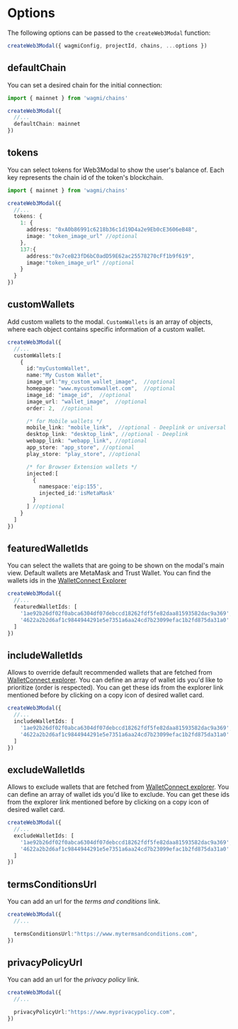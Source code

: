 
# Options

The following options can be passed to the `createWeb3Modal` function:

```ts
createWeb3Modal({ wagmiConfig, projectId, chains, ...options })
```

## defaultChain

You can set a desired chain for the initial connection:

```ts
import { mainnet } from 'wagmi/chains'

createWeb3Modal({
  //...
  defaultChain: mainnet
})
```

## tokens

You can select tokens for Web3Modal to show the user's balance of. Each key represents the chain id of the token's blockchain.
```ts
import { mainnet } from 'wagmi/chains'

createWeb3Modal({
  //...
  tokens: {
    1: {
      address: "0xA0b86991c6218b36c1d19D4a2e9Eb0cE3606eB48",
      image: "token_image_url" //optional
    },
    137:{
      address:"0x7ceB23fD6bC0adD59E62ac25578270cFf1b9f619",
      image:"token_image_url" //optional
    }
  }
})
```

## customWallets

Add custom wallets to the modal. `CustomWallets` is an array of objects, where each object contains specific information of a custom wallet.

```ts
createWeb3Modal({
  //...
  customWallets:[
    {
      id:"myCustomWallet",
      name:"My Custom Wallet",
      image_url:"my_custom_wallet_image",  //optional
      homepage: "www.mycustomwallet.com",  //optional
      image_id: "image_id",  //optional
      image_url: "wallet_image",  //optional
      order: 2,  //optional

      /* for Mobile wallets */
      mobile_link: "mobile_link",  //optional - Deeplink or universal
      desktop_link: "desktop_link", //optional - Deeplink
      webapp_link: "webapp_link", //optional
      app_store: "app_store", //optional
      play_store: "play_store", //optional

      /* for Browser Extension wallets */
      injected:[
        {
          namespace:'eip:155',
          injected_id:'isMetaMask'
        }
      ] //optional
    }
  ]
})
```

## featuredWalletIds

You can select the wallets that are going to be shown on the modal's main view. Default wallets are MetaMask and Trust Wallet. 
You can find the wallets ids in the [WalletConnect Explorer](https://walletconnect.com/explorer?type=wallet)

```ts
createWeb3Modal({
  //...
  featuredWalletIds: [
    '1ae92b26df02f0abca6304df07debccd18262fdf5fe82daa81593582dac9a369',
    '4622a2b2d6af1c9844944291e5e7351a6aa24cd7b23099efac1b2fd875da31a0'
  ]
})
```

## includeWalletIds

Allows to override default recommended wallets that are fetched from [WalletConnect explorer](https://walletconnect.com/explorer?type=wallet).
You can define an array of wallet ids you'd like to prioritize (order is respected).
You can get these ids from the explorer link mentioned before by clicking on a copy icon of desired wallet card.

```ts
createWeb3Modal({
  //...
  includeWalletIds: [
    '1ae92b26df02f0abca6304df07debccd18262fdf5fe82daa81593582dac9a369',
    '4622a2b2d6af1c9844944291e5e7351a6aa24cd7b23099efac1b2fd875da31a0'
  ]
})
```

## excludeWalletIds

Allows to exclude wallets that are fetched from [WalletConnect explorer](https://walletconnect.com/explorer?type=wallet).
You can define an array of wallet ids you'd like to exclude.
You can get these ids from the explorer link mentioned before by clicking on a copy icon of desired wallet card.

```ts
createWeb3Modal({
  //...
  excludeWalletIds: [
    '1ae92b26df02f0abca6304df07debccd18262fdf5fe82daa81593582dac9a369',
    '4622a2b2d6af1c9844944291e5e7351a6aa24cd7b23099efac1b2fd875da31a0'
  ]
})
```

## termsConditionsUrl

You can add an url for the *terms and conditions* link.

```ts
createWeb3Modal({
  //...

  termsConditionsUrl:"https://www.mytermsandconditions.com",
})
```

## privacyPolicyUrl

You can add an url for the *privacy policy* link.

```ts
createWeb3Modal({
  //...

  privacyPolicyUrl:"https://www.myprivacypolicy.com",
})
```